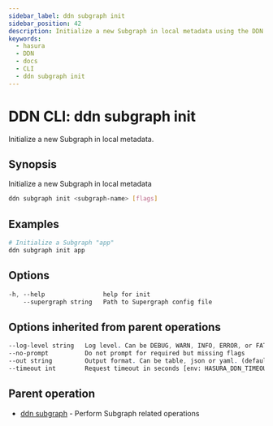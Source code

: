 ```yaml
---
sidebar_label: ddn subgraph init
sidebar_position: 42
description: Initialize a new Subgraph in local metadata using the DDN CLI
keywords:
  - hasura
  - DDN
  - docs
  - CLI
  - ddn subgraph init
---
```


# DDN CLI: ddn subgraph init

Initialize a new Subgraph in local metadata.

## Synopsis

Initialize a new Subgraph in local metadata

```bash
ddn subgraph init <subgraph-name> [flags]
```

## Examples

```bash
# Initialize a Subgraph "app"
ddn subgraph init app
```

## Options

```sass
-h, --help                help for init
    --supergraph string   Path to Supergraph config file
```

## Options inherited from parent operations

```sass
--log-level string   Log level. Can be DEBUG, WARN, INFO, ERROR, or FATAL. (default "INFO")
--no-prompt          Do not prompt for required but missing flags
--out string         Output format. Can be table, json or yaml. (default "table")
--timeout int        Request timeout in seconds [env: HASURA_DDN_TIMEOUT] (default 100)
```

## Parent operation

- [ddn subgraph](/cli/commands/ddn_subgraph) - Perform Subgraph related operations
